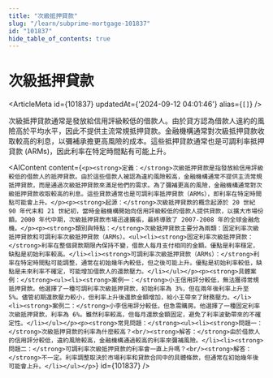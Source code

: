```yaml
---
title: "次級抵押貸款"
slug: "/learn/subprime-mortgage-101837"
id: "101837"
hide_table_of_contents: true
---
```



# 次級抵押貸款

<ArticleMeta id={101837} updatedAt={'2024-09-12 04:01:46'} alias={`[]`} />
<div className='border-solid border-b border-t-0 my-4 border-[var(--ifm-color-gray-300)]' />

次級抵押貸款通常是發放給信用評級較低的借款人。由於貸方認為借款人違約的風險高於平均水平，因此不提供主流常規抵押貸款。金融機構通常對次級抵押貸款收取較高的利息，以彌補承擔更高風險的成本。這些抵押貸款通常也是可調利率抵押貸款 (ARMs)，因此利率在特定時間點有可能上升。

<AIContent content={`<p><strong>定義：</strong>次級抵押貸款是指發放給信用評級較低的借款人的抵押貸款。由於這些借款人被認為違約風險較高，金融機構通常不提供主流常規抵押貸款，而是通過次級抵押貸款來滿足他們的需求。為了彌補更高的風險，金融機構通常對次級抵押貸款收取較高的利息。這些貸款通常也是可調利率抵押貸款（ARMs），即利率在特定時間點可能會上升。</p><p><strong>起源：</strong>次級抵押貸款的概念起源於 20 世紀 90 年代末和 21 世紀初，當時金融機構開始向信用評級較低的借款人提供貸款，以擴大市場份額。2000 年代中期，次級抵押貸款市場迅速擴張，最終導致了 2007-2008 年的全球金融危機。</p><p><strong>類別與特點：</strong>次級抵押貸款主要分為兩類：固定利率次級抵押貸款和可調利率次級抵押貸款（ARMs）。<ul><li><strong>固定利率次級抵押貸款：</strong>利率在整個貸款期限內保持不變，借款人每月支付相同的金額。優點是利率穩定，缺點是初始利率較高。</li><li><strong>可調利率次級抵押貸款（ARMs）：</strong>利率在特定時間點可能調整，通常在初始幾年內較低，但之後可能上升。優點是初始利率較低，缺點是未來利率不確定，可能增加借款人的還款壓力。</li></ul></p><p><strong>具體案例：</strong><ul><li><strong>案例一：</strong>小王信用評分較低，無法獲得常規抵押貸款。他選擇了一種可調利率次級抵押貸款，初始利率為 3%，但在兩年後利率上升至 5%。儘管初期還款壓力較小，但利率上升後還款金額增加，給小王帶來了財務壓力。</li><li><strong>案例二：</strong>小李信用評分較低，但急需購房。他選擇了一種固定利率次級抵押貸款，利率為 6%。雖然利率較高，但每月還款金額固定，避免了利率波動帶來的不確定性。</li></ul></p><p><strong>常見問題：</strong><ul><li><strong>問題一：</strong>次級抵押貸款的利率為什麼較高？<br/><strong>解答：</strong>由於借款人的信用評分較低，違約風險較高，金融機構通過較高的利率來彌補風險。</li><li><strong>問題二：</strong>可調利率次級抵押貸款的利率會一直上升嗎？<br/><strong>解答：</strong>不一定。利率調整取決於市場利率和貸款合同中的具體條款，但通常在初始幾年後可能會上升。</li></ul></p>`} id={101837} />
